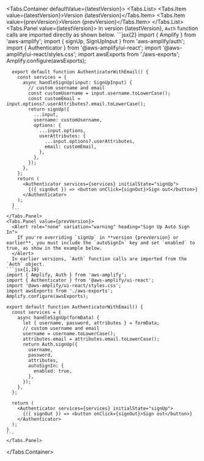 

  <Tabs.Container defaultValue={latestVersion}>
    <Tabs.List>
      <Tabs.Item value={latestVersion}>Version {latestVersion}</Tabs.Item>
      <Tabs.Item value={prevVersion}>Version {prevVersion}</Tabs.Item>
    </Tabs.List>
    <Tabs.Panel value={latestVersion}>
      In version {latestVersion}, `Auth` function calls are imported directly as shown below. 
      ```jsx{2}
      import { Amplify } from 'aws-amplify';
      import { signUp, SignUpInput } from 'aws-amplify/auth';
      import { Authenticator } from '@aws-amplify/ui-react';
      import '@aws-amplify/ui-react/styles.css';
      import awsExports from './aws-exports';
      Amplify.configure(awsExports);

      export default function AuthenticatorWithEmail() {
        const services = {
          async handleSignUp(input: SignUpInput) {
            // custom username and email
            const customUsername = input.username.toLowerCase();
            const customEmail = input.options?.userAttributes?.email.toLowerCase();
            return signUp({
              ...input,
              username: customUsername,
              options: {
                ...input.options,
                userAttributes: {
                  ...input.options?.userAttributes,
                  email: customEmail,
                },
              },
            });
          },
        };
        return (
          <Authenticator services={services} initialState="signUp">
            {({ signOut }) => <button onClick={signOut}>Sign out</button>}
          </Authenticator>
        );
      }
      ```
    </Tabs.Panel>
    <Tabs.Panel value={prevVersion}>
      <Alert role="none" variation="warning" heading="Sign Up Auto Sign In">
        If you're overriding `signUp` in **version {prevVersion} or earlier**, you must include the `autoSignIn` key and set `enabled` to true, as show in the example below.
      </Alert>
      In earlier versions, `Auth` function calls are imported from the `Auth` object.
    ```jsx{1,19}
    import { Amplify, Auth } from 'aws-amplify';
    import { Authenticator } from '@aws-amplify/ui-react';
    import '@aws-amplify/ui-react/styles.css';
    import awsExports from './aws-exports';
    Amplify.configure(awsExports);

    export default function AuthenticatorWithEmail() {
      const services = {
        async handleSignUp(formData) {
          let { username, password, attributes } = formData;
          // custom username and email
          username = username.toLowerCase();
          attributes.email = attributes.email.toLowerCase();
          return Auth.signUp({
            username,
            password,
            attributes,
            autoSignIn: {
              enabled: true,
            },
          });
        },
      };

      return (
        <Authenticator services={services} initialState="signUp">
          {({ signOut }) => <button onClick={signOut}>Sign out</button>}
        </Authenticator>
      );
    }
    ```
    </Tabs.Panel>
  </Tabs.Container>
